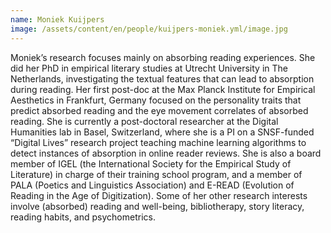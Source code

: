 ```yaml
---
name: Moniek Kuijpers
image: /assets/content/en/people/kuijpers-moniek.yml/image.jpg
---
```

Moniek’s research focuses mainly on absorbing reading experiences. She did her PhD in empirical literary studies at Utrecht University in The Netherlands, investigating the textual features that can lead to absorption during reading. Her first post-doc at the Max Planck Institute for Empirical Aesthetics in Frankfurt, Germany focused on the personality traits that predict absorbed reading and the eye movement correlates of absorbed reading. She is currently a post-doctoral researcher at the Digital Humanities lab in Basel, Switzerland, where she is a PI on a SNSF-funded “Digital Lives” research project teaching machine learning algorithms to detect instances of absorption in online reader reviews. She is also a board member of IGEL (the International Society for the Empirical Study of Literature) in charge of their training school program, and a member of PALA (Poetics and Linguistics Association) and E-READ (Evolution of Reading in the Age of Digitization). Some of her other research interests involve (absorbed) reading and well-being, bibliotherapy, story literacy, reading habits, and psychometrics.
